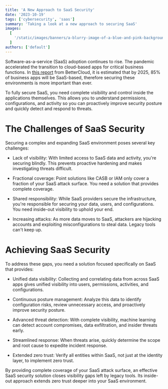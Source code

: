 ```yaml
---
title: 'A New Approach to SaaS Security'
date: '2023-10-19'
tags: ['cybersecurity', 'saas']
summary: 'Taking a look at a new approach to securing SaaS'
images:
  [
    '/static/images/banners/a-blurry-image-of-a-blue-and-pink-background__stevenjohnson__adJ9dfUIdlw.jpg',
  ]
authors: ['default']
---
```


Software-as-a-service (SaaS) adoption continues to rise. The pandemic accelerated the transition to cloud-based apps for critical business functions. In [this report](https://pages.bettercloud.com/rs/719-KZY-706/images/2020_StateofSaaSOpsReport.pdf?mkt_tok=NzE5LUtaWS03MDYAAAF8LQdmoC7u54xbqxNwp0au4Zk7SiYaaqq2vupXFxCvaP5vY8gSQtlGFsUsRI8oj5Fl2m5PwIZUUAlzVZL_-hUEQ2RdNqgEzDAmZA5bZtowS_v-zMs) from BetterCloud, it is estimated that by 2025, 85% of business apps will be SaaS-based, therefore securing these environments is more important than ever.

To fully secure SaaS, you need complete visibility and control inside the applications themselves. This allows you to understand permissions, configurations, and activity so you can proactively improve security posture and quickly detect and respond to threats.

# The Challenges of SaaS Security

Securing a complex and expanding SaaS environment poses several key challenges:

* Lack of visibility: With limited access to SaaS data and activity, you're securing blindly. This prevents proactive hardening and makes investigating threats difficult.
    
* Fractional coverage: Point solutions like CASB or IAM only cover a fraction of your SaaS attack surface. You need a solution that provides complete coverage.
    
* Shared responsibility: While SaaS providers secure the infrastructure, you're responsible for securing your data, users, and configurations. You need inside-out visibility to uphold your end.
    
* Increasing attacks: As more data moves to SaaS, attackers are hijacking accounts and exploiting misconfigurations to steal data. Legacy tools can't keep up.
    

# Achieving SaaS Security

To address these gaps, you need a solution focused specifically on SaaS that provides:

* Unified data visibility: Collecting and correlating data from across SaaS apps gives unified visibility into users, permissions, activities, and configurations.
    
* Continuous posture management: Analyze this data to identify configuration risks, review unnecessary access, and proactively improve security posture.
    
* Advanced threat detection: With complete visibility, machine learning can detect account compromises, data exfiltration, and insider threats early.
    
* Streamlined response: When threats arise, quickly determine the scope and root cause to expedite incident response.
    
* Extended zero trust: Verify all entities within SaaS, not just at the identity layer, to implement zero trust.
    
By providing complete coverage of your SaaS attack surface, an effective SaaS security solution closes visibility gaps left by legacy tools. Its inside-out approach extends zero trust deeper into your SaaS environment.
